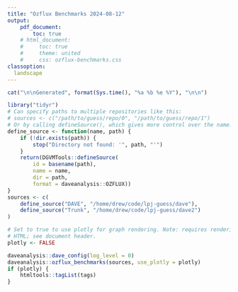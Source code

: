 ```yaml
---
title: "Ozflux Benchmarks 2024-08-12"
output:
    pdf_document:
        toc: true
    # html_document:
    #     toc: true
    #     theme: united
    #     css: ozflux-benchmarks.css
classoption: 
  landscape
---
```


```r
cat("\n\nGenerated", format(Sys.time(), "%a %b %e %Y"), "\n\n")

library("tidyr")
# Can specify paths to multiple repositories like this:
# sources <- c("/path/to/guess/repo/0", "/path/to/guess/repo/1")
# Or by calling defineSource(), which gives more control over the name:
define_source <- function(name, path) {
    if (!dir.exists(path)) {
        stop("Directory not found: '", path, "'")
    }
    return(DGVMTools::defineSource(
        id = basename(path),
        name = name,
        dir = path,
        format = daveanalysis::OZFLUX))
}
sources <- c(
    define_source("DAVE", "/home/drew/code/lpj-guess/dave"),
    define_source("Trunk", "/home/drew/code/lpj-guess/dave2")
)

# Set to true to use plotly for graph rendering. Note: requires rendering to
# HTML; see document header.
plotly <- FALSE

daveanalysis::dave_config(log_level = 0)
daveanalysis::ozflux_benchmarks(sources, use_plotly = plotly)
if (plotly) {
    htmltools::tagList(tags)
}
```

